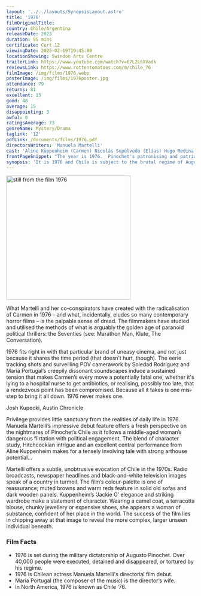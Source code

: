 ```yaml
---
layout: '../../layouts/SynopsisLayout.astro'
title: '1976'
filmOriginalTitle:
country: Chile/Argentina
releaseDate: 2023
duration: 95 mins
certificate: Cert 12
viewingDate: 2025-02-19T19:45:00
locationShowing: Swindon Arts Centre
trailerLink: https://www.youtube.com/watch?v=67L2L6XVadk
reviewsLink: https://www.rottentomatoes.com/m/chile_76
filmImage: /img/films/1976.webp
posterImage: /img/films/1976poster.jpg
attendance: 79
returns: 81
excellent: 15
good: 48
average: 15
disappointing: 3
awful: 0
ratingsAverage: 73
genreName: Mystery/Drama
taglink: '12'
pdfLink: /documents/films/1976.pdf
directorsWriters: 'Manuela Martelli'
cast: 'Aline Küppenheim (Carmen) Nicolás Sepúlveda (Elías) Hugo Medina (Padre Sánchez)'
frontPageSnippet: "The year is 1976.  Pinochet's patronising and patriarchal society is seen through the eyes of a steely bourgeoise woman who risks her life and dares to take a stand."
synopsis: 'It is 1976 and Chile is subject to the brutal regime of Augusto Pinochet.  Carmen has moved to the family beach house to supervise its renovation.  She is approached by her priest, Fr. Sanchez, who asks her to secretly nurse a wounded young man.  She agrees and steps into a new and perilous world. '
---
```


<Image src={filmImage} alt="still from the film 1976" width="332" />

What Martelli and her co-conspirators have created with the radicalisation of Carmen in 1976 – and what, incidentally, eludes so many contemporary horror films – is the palpable sense of dread. The filmmakers have studied and utilised the methods of what is arguably the golden age of paranoid political thrillers: the Seventies (see: Marathon Man, Klute, The Conversation).

1976 fits right in with that particular brand of uneasy cinema, and not just because it shares the time period (that doesn’t hurt, though). The eerie tracking shots and surveilling POV camerawork by Soledad Rodríguez and Mariá Portugal’s creepily dissonant soundscapes induce a sustained tension that makes Carmen’s every move a potentially fatal one, whether it's lying to a hospital nurse to get antibiotics, or realising, possibly too late, that a rendezvous point has been compromised. Because all it takes is one mis-step to bring it all down. 1976 never makes one.

<div class="review__author review__author--review1">
Josh Kupecki, Austin Chronicle
</div>

Privilege provides little sanctuary from the realities of daily life in 1976. Manuela Martelli’s impressive debut feature offers a fresh perspective on the nightmares of Pinochet’s Chile as it follows a middle-aged woman’s dangerous flirtation with political engagement. The blend of character study, Hitchcockian intrigue and an excellent central performance from Aline Kuppenheim makes for a tensely involving tale with strong arthouse potential…

Martelli offers a subtle, unobtrusive evocation of Chile in the 1970s. Radio broadcasts, newspaper headlines and black-and-white television images speak of a country in turmoil. The film’s colour-palette is one of reassurance; muted browns and warm reds feature in solid old sofas and dark wooden panels. Kuppenheim’s ‘Jackie O’ elegance and striking wardrobe make a statement of character. Wearing a camel coat, a terracotta blouse, chunky jewellery or expensive shoes, she appears a woman of substance, confident of her place in the world. The success of the film lies in chipping away at that image to reveal the more complex, larger unseen individual beneath.

<div class="review__author">

</div>

### Film Facts

-   1976 is set during the military dictatorship of Augusto Pinochet. Over 40,000 people were executed, detained and disappeared, or tortured by his regime.
-   1976 is Chilean actress Manuela Martelli's directorial film debut.
-   Maria Portugal (the composer of the music) is the director’s wife.
-   In North America, 1976 is known as Chile ‘76.

